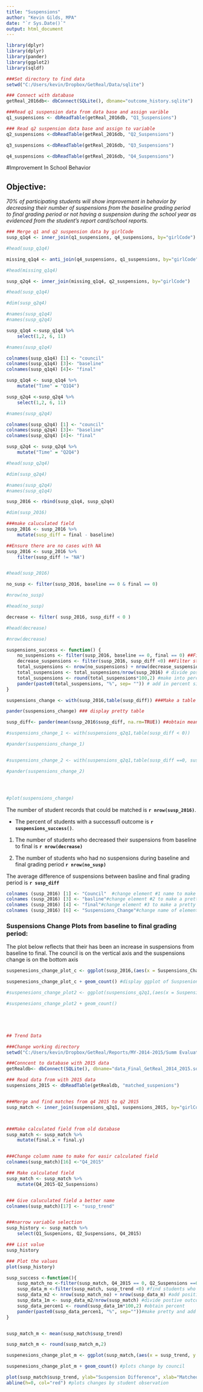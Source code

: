 ```yaml
---
title: "Suspensions"
author: "Kevin Gilds, MPA"
date: "`r Sys.Date()`"
output: html_document
---
```



```r
library(dplyr)
library(dplyr)
library(pander)
library(ggplot2)
library(sqldf)

###Set directory to find data 
setwd("C:/Users/kevin/Dropbox/GetReal/Data/sqlite")

### Connect with database
getReal_2016db<- dbConnect(SQLite(), dbname="outcome_history.sqlite")

###Read q1 suspension data from data base and assign varible
q1_suspensions <- dbReadTable(getReal_2016db, "Q1_Suspensions")

### Read q2 suspension data base and assign to variable
q2_suspensions <-dbReadTable(getReal_2016db, "Q2_Suspensions")

q3_suspensions <-dbReadTable(getReal_2016db, "Q3_Suspensions")

q4_suspensions <-dbReadTable(getReal_2016db, "Q4_Suspensions")


```



#Improvement In School Behavior

## Objective:
*70% of participating students will show improvement in behavior by decreasing their number of suspensions from the baseline grading period to final grading period or not having a suspension during the school year as evidenced from the student's report card/school reports.*
 

```r

### Merge q1 and q2 suspension data by girlCode
susp_q1q4 <- inner_join(q1_suspensions, q4_suspensions, by="girlCode")

#head(susp_q1q4)

missing_q1q4 <- anti_join(q4_suspensions, q1_suspensions, by="girlCode")

#head(missing_q1q4)

susp_q2q4 <- inner_join(missing_q1q4, q2_suspensions, by="girlCode")

#head(susp_q1q4)

#dim(susp_q2q4)

#names(susp_q1q4)
#names(susp_q2q4)

```


```r
susp_q1q4 <-susp_q1q4 %>%
    select(1,2, 6, 11)

#names(susp_q1q4)

colnames(susp_q1q4) [1] <- "council"
colnames(susp_q1q4) [3]<- "baseline"
colnames(susp_q1q4) [4]<- "final"

susp_q1q4 <- susp_q1q4 %>%
    mutate("Time" = "Q1Q4")

```



```r
susp_q2q4 <-susp_q2q4 %>%
    select(1,2, 6, 11)

#names(susp_q2q4)

colnames(susp_q2q4) [1] <- "council"
colnames(susp_q2q4) [3]<- "baseline"
colnames(susp_q2q4) [4]<- "final"

susp_q2q4 <- susp_q2q4 %>%
    mutate("Time" = "Q2Q4")

#head(susp_q2q4)

#dim(susp_q2q4)

#names(susp_q2q4)
#names(susp_q1q4)

```


```r

susp_2016 <- rbind(susp_q1q4, susp_q2q4)

#dim(susp_2016)

```

```r
###make caluculated field   
susp_2016 <- susp_2016 %>%
    mutate(susp_diff = final - baseline)

##Ensure there are no cases with NA
susp_2016 <- susp_2016 %>%
    filter(susp_diff != "NA")


#head(susp_2016)
```



```r
no_susp <- filter(susp_2016, baseline == 0 & final == 0)

#nrow(no_susp)

#head(no_susp)

decrease <- filter( susp_2016, susp_diff < 0 )

#head(decrease)

#nrow(decrease)

```



```r
suspensions_success <- function() {
    no_suspensions <- filter(susp_2016, baseline == 0, final == 0) ##Filter students without a suspension
    decrease_suspensions <- filter(susp_2016, susp_diff <0) ##Filter students who decreased their suspensions
    total_suspensions <- nrow(no_suspensions) + nrow(decrease_suspensions) # add no suspensions and decreased students together for positive outcome
    total_suspensions <- total_suspensions/nrow(susp_2016) # divide positive outcome students from total students
    total_suspensions <- round(total_suspensions*100,2) #make into percentage
    pander(paste0(total_suspensions, "%", sep= "")) # add in percent sign
}


```





```r

suspensions_change <- with(susp_2016,table(susp_diff)) ###Make a table showing all outcomes

pander(suspensions_change) ### display pretty table

susp_diff<- pander(mean(susp_2016$susp_diff, na.rm=TRUE)) ##obtain mean difference

#suspensions_change_1 <- with(suspensions_q2q1,table(susp_diff < 0))

#pander(suspensions_change_1)


#suspensions_change_2 <- with(suspensions_q2q1,table(susp_diff ==0, susp_sum.y==0))

#pander(suspensions_change_2)




#plot(suspensions_change)
```

The number of student records that could be matched is **`r nrow(susp_2016)`**.  

* The percent of students with a successufl outcome is **`r suspensions_success()`**. 

1. The number of students who decreased their suspensions from baseline to final  is  **`r nrow(decrease)`**

2. The number of students who had no suspensions during baseline and final grading period **`r nrow(no_susp)`**

The average difference of suspensions between basline and final grading period is **`r susp_diff`**





```r

colnames (susp_2016) [1] <- "Council"  #change element #1 name to make a pretty graph
colnames (susp_2016) [3] <- "basline"#change element #2 to make a pretty graph
colnames (susp_2016) [4] <- "final"#change element #3 to make a pretty graph
colnames (susp_2016) [6] <- "Suspensions_Change"#change name of element #5 to make a pretty graph

```




### Suspensions Change Plots from baseline to final grading period:

The plot below reflects that their has been an increase in suspensions from baseline  to final. The council is on the vertical axis and the suspensions change is on the bottom axis
```r

suspenesions_change_plot_c <- ggplot(susp_2016,(aes(x = Suspensions_Change, y = Council)))

suspenesions_change_plot_c + geom_count() #display ggplot of Suspsenion change by Council 

#suspenesions_change_plot2 <- ggplot(suspensions_q2q1,(aes(x = Suspensions_Change, y = Q1_Suspenions)))

#suspenesions_change_plot2 + geom_count()






```

```r

## Trend Data

###Change working directory
setwd("C:/Users/kevin/Dropbox/GetReal/Reports/MY-2014-2015/Summ Evaluation Report/data")

###Conncent to database with 2015 data
getRealdb<- dbConnect(SQLite(), dbname="data_Final_GetReal_2014_2015.sqlite")

### Read data from with 2015 data
suspensions_2015 <- dbReadTable(getRealdb, "matched_suspenions")



```

```r


###Merge and find matches from q4 2015 to q2 2015
susp_match <- inner_join(suspensions_q2q1, suspensions_2015, by="girlCode")



###Make calculated field from old database
susp_match <- susp_match %>%
    mutate(final.x + final.y)


###Change column name to make for easir calculated field
colnames(susp_match)[16] <-"Q4_2015"

### Make calculated field
susp_match <- susp_match %>%
    mutate(Q4_2015-Q2_Suspensions)


### Give caluculated field a better name
colnames(susp_match)[17] <- "susp_trend"



```


```r

###narrow variable selection
susp_history <- susp_match %>%
    select(Q1_Suspenions, Q2_Suspensions, Q4_2015)

### List value
susp_history

### Plot the values
plot(susp_history)

```



```r

susp_success <-function(){
    susp_match_no <-filter(susp_match, Q4_2015 == 0, Q2_Suspensions ==0) #find studens with no suspensions
    susp_data_m <-filter(susp_match, susp_trend <0) #find students who decreased their suspsenions
    susp_data_m2 <- nrow(susp_match_no) + nrow(susp_data_m) #add positive outcome students together
    susp_data_1m <- susp_data_m2/nrow(susp_match) #divide postive outcomes from total
    susp_data_percen1 <- round(susp_data_1m*100,2) #obtain percent
    pander(paste0(susp_data_percen1, "%", sep=""))#make pretty and add percent sign
}



```

```r

susp_match_m <- mean(susp_match$susp_trend)

susp_match_m <- round(susp_match_m,2)

```




```r
suspenesions_change_plot_m <- ggplot(susp_match,(aes(x = susp_trend, y = Council)))

suspenesions_change_plot_m + geom_count() #plots change by council


```


```r

plot(susp_match$susp_trend, ylab="Suspension Difference", xlab="Matched Students")
abline(h=0, col="red") #plots changes by student observation
```



